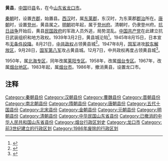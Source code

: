 {{Dablink|关于同名县份，参见：[[黄县_(消歧义)|黄县 (消歧义)]]。}}
'''黄县'''，[[中国|中国]]旧[[县|县]]名，在今[[山东省|山东省]][[龙口市|龙口市]]。

[[秦朝|秦朝]]时，设置[[齐郡|齐郡]]，始置县。[[西汉|西汉]]时，属[[东莱郡|东莱郡]]，东汉时，为东莱郡[[治所|郡治]]所在。[[唐朝|唐朝]]时，设置[[登州|登州]]，黄县属之。[[明朝|明朝]]初年起，属于[[登州府|登州府]]。清朝时，仍隶登州府。[[抗日战争|抗日战争]]开始后，黄县[[民国政府|民国政府]]的军政人员外逃，局势混乱。[[中国共产党|中国共产党]]在此建立抗日武装组织和地方政权。1939年3月2日，黄县城沦陷<ref>{{Cite web |url=http://www.lkwww.net/news/2009-07/35468.shtml |title=抗战时期的黄县党组织 |accessdate=2014-10-25 |author=党史办，编辑：李薇 |date=2009-07-13 |work= |publisher=龙口网，来源：今日龙口 |language=Zh-hans |archive-url=https://web.archive.org/web/20141025083053/http://www.lkwww.net/news/2009-07/35468.shtml |archive-date=2014-10-25 |dead-url=yes }}</ref>。1945年8月15日，日本宣布[[日本投降|无条件投降]]。8月21日，[[中共政权|中共政权]]占领黄县城<ref>{{Cite web |url=http://www.lkwww.net/news/2009-09/39693.shtml |title=回忆解放初期的黄县政府 |accessdate=2014-10-25 |author=讲述/孙聚德，整理/北林 |date=2009-09-14 |work= |publisher=龙口网，来源：今日龙口 |language=Zh-hans |archive-url=https://web.archive.org/web/20141025070525/http://www.lkwww.net/news/2009-09/39693.shtml |archive-date=2014-10-25 |dead-url=yes }}</ref>。1947年8月，[[國民革命軍|国军]]进攻[[胶东解放区|胶东解放区]]，9月28日，[[國民革命軍第八軍|国军第八军]]攻占黄县城。12月7日，中共政权再度占领黄县城<ref>{{Cite web |url=http://www.lkwww.net/news/2009-08/38455.shtml |title=亲历黄县城二次解放 |accessdate=2014-10-25 |author=北林，编辑：李薇 |date=2009-08-24 |work= |publisher=龙口网，来源：今日龙口 |language=Zh-hans |archive-url=https://web.archive.org/web/20141025084426/http://www.lkwww.net/news/2009-08/38455.shtml |archive-date=2014-10-25 |dead-url=yes }}</ref>。

1950年，属[[北海专区|北海专区]]，同年改属[[莱阳专区|莱阳专区]]。1958年，改属[[烟台专区|烟台专区]]。1967年，改属[[烟台地区|烟台地区]]。1983年起，属[[烟台市|烟台市]]。1986年，撤消黄县，设置龙口市。

== 注释 ==

{{Reflist|2}}

{{中華民國山東省行政區劃}}
[[Category:秦朝县份|Category:秦朝县份]]
[[Category:汉朝县份|Category:汉朝县份]]
[[Category:曹魏县份|Category:曹魏县份]]
[[Category:晋朝县份|Category:晋朝县份]]
[[Category:南北朝县份|Category:南北朝县份]]
[[Category:隋朝县份|Category:隋朝县份]]
[[Category:唐朝县份|Category:唐朝县份]]
[[Category:五代十国县份|Category:五代十国县份]]
[[Category:北宋县份|Category:北宋县份]]
[[Category:金朝县份|Category:金朝县份]]
[[Category:元朝县份|Category:元朝县份]]
[[Category:明朝县份|Category:明朝县份]]
[[Category:清朝县份|Category:清朝县份]]
[[Category:中华民国山东省县份|Category:中华民国山东省县份]]
[[Category:已撤消的中华人民共和国山东省县份|Category:已撤消的中华人民共和国山东省县份]]
[[Category:烟台行政区划史|Category:烟台行政区划史]]
[[Category:龙口市|Category:龙口市]]
[[Category:前3世纪建立的行政区划|Category:前3世纪建立的行政区划]]
[[Category:1986年废除的行政区划|Category:1986年废除的行政区划]]